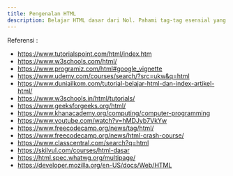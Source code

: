 ```yaml
---
title: Pengenalan HTML
description: Belajar HTML dasar dari Nol. Pahami tag-tag esensial yang sering dipakai. Lalu buat sendiri websitemu dengan HTML. Selamat Belajar!
---
```


Referensi : 

- https://www.tutorialspoint.com/html/index.htm
- https://www.w3schools.com/html/
- https://www.programiz.com/html#google_vignette
- https://www.udemy.com/courses/search/?src=ukw&q=html
- https://www.duniailkom.com/tutorial-belajar-html-dan-index-artikel-html/
- https://www.w3schools.in/html/tutorials/
- https://www.geeksforgeeks.org/html/
- https://www.khanacademy.org/computing/computer-programming
- https://www.youtube.com/watch?v=hMDJyb7VkYw
- https://www.freecodecamp.org/news/tag/html/
- https://www.freecodecamp.org/news/html-crash-course/
- https://www.classcentral.com/search?q=html
- https://skilvul.com/courses/html-dasar
- https://html.spec.whatwg.org/multipage/
- https://developer.mozilla.org/en-US/docs/Web/HTML